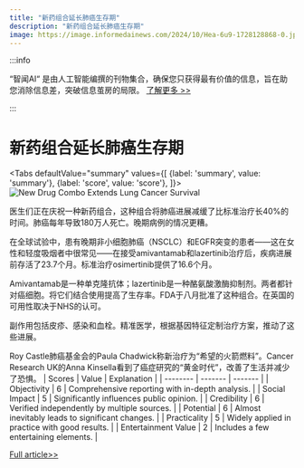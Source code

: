 ```yaml
---
title: "新药组合延长肺癌生存期"
description: "新药组合延长肺癌生存期"
image: https://image.informedainews.com/2024/10/Hea-6u9-1728128868-0.jpg
---
```



:::info

“智闻AI“ 是由人工智能编撰的刊物集合，确保您只获得最有价值的信息，旨在助您消除信息差，突破信息茧房的局限。  [了解更多 >>](/)

:::

# 新药组合延长肺癌生存期


<Tabs
	defaultValue="summary"
	values={[
	{label: 'summary', value: 'summary'},
	{label: 'score', value: 'score'},
]}>
<TabItem value="summary">
<img
  src="https://image.informedainews.com/2024/10/Hea-6u9-1728128868-0.jpg"
  alt="New Drug Combo Extends Lung Cancer Survival"
/>



医生们正在庆祝一种新药组合，这种组合将肺癌进展减缓了比标准治疗长40%的时间。肺癌每年导致180万人死亡。晚期病例的情况更糟。

在全球试验中，患有晚期非小细胞肺癌（NSCLC）和EGFR突变的患者——这在女性和轻度吸烟者中很常见——在接受amivantamab和lazertinib治疗后，疾病进展前存活了23.7个月。标准治疗osimertinib提供了16.6个月。

Amivantamab是一种单克隆抗体；lazertinib是一种酪氨酸激酶抑制剂。两者都针对癌细胞。将它们结合使用提高了生存率。FDA于八月批准了这种组合。在英国的可用性取决于NHS的认可。

副作用包括皮疹、感染和血栓。精准医学，根据基因特征定制治疗方案，推动了这些进展。

Roy Castle肺癌基金会的Paula Chadwick称新治疗为“希望的火箭燃料”。Cancer Research UK的Anna Kinsella看到了癌症研究的“黄金时代”，改善了生活并减少了恐惧。
</TabItem>
<TabItem value="score">
	| Scores     | Value   | Explanation |
	| -------- | ------- | ------- |
	| Objectivity  | 6    | Comprehensive reporting with in-depth analysis.    |
	| Social Impact | 5     | Significantly influences public opinion.    |
	| Credibility    | 6    | Verified independently by multiple sources.    |
	| Potential    | 6    | Almost inevitably leads to significant changes.    |
	| Practicality    | 5    | Widely applied in practice with good results.    |
	| Entertainment Value    | 2    | Includes a few entertaining elements.    |
</TabItem>
</Tabs>

[Full article>>](https://www.theguardian.com/society/2024/oct/04/amazing-trial-shows-drug-combination-stops-lung-cancer-advancing-for-longer)
